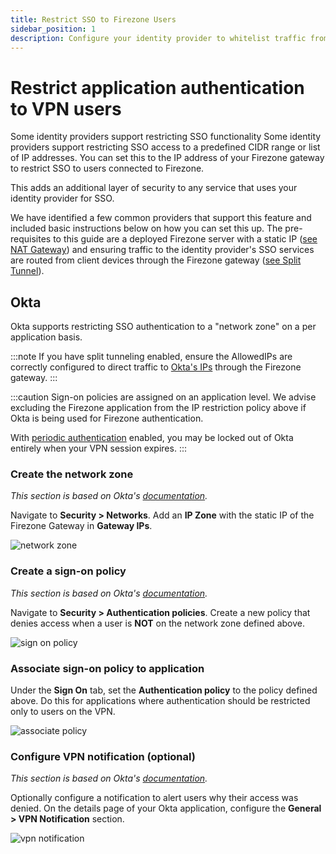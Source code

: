 ```yaml
---
title: Restrict SSO to Firezone Users
sidebar_position: 1
description: Configure your identity provider to whitelist traffic from Firezone's WireGuard®-based secure access platform.
---
```

<!-- 
XXX: This document is in draft status. Remove this notice when it's published.
-->
# Restrict application authentication to VPN users

Some identity providers support restricting SSO functionality
Some identity providers support restricting SSO access to a predefined CIDR range or list of IP addresses. You can set this to the IP address of
your Firezone gateway to restrict SSO to users connected to Firezone.

This adds an additional layer of security to any service that uses
your identity provider for SSO.

We have identified a few common providers that support this
feature and included basic instructions below on how you can set
this up. The pre-requisites to this guide are a deployed Firezone
server with a static IP
([see NAT Gateway](.../nat-gateway))
and ensuring traffic to the identity provider's SSO services are
routed from client devices through the Firezone gateway
([see Split Tunnel](.../split-tunnel)).

## Okta

Okta supports restricting SSO authentication to a "network zone" on
a per application basis.

:::note
If you have split tunneling enabled, ensure the AllowedIPs are
correctly configured to direct traffic to
[Okta's IPs](https://help.okta.com/en-us/Content/Topics/Security/ip-address-allow-listing.htm)
through the Firezone gateway.
:::

:::caution
Sign-on policies are assigned on an application level. We advise
excluding the Firezone application from the IP restriction policy above if Okta
is being used for Firezone authentication.

With
[periodic authentication](../../authenticate#enforce-periodic-re-authentication)
enabled, you may be locked out of Okta entirely when your VPN session
expires.
:::

### Create the network zone

_This section is based on Okta's
[documentation](https://help.okta.com/oie/en-us/Content/Topics/Security/network/create-ip-zone.htm)._

Navigate to **Security > Networks**. Add an **IP Zone** with the
static IP of the Firezone Gateway in **Gateway IPs**.

![network zone](https://user-images.githubusercontent.com/52545545/193468881-d8945fb3-8a7e-45fc-88e2-9856473894b5.png)

### Create a sign-on policy

_This section is based on Okta's
[documentation](https://help.okta.com/oie/en-us/Content/Topics/Security/network/add-network-zone-signon-policy.htm)._

Navigate to **Security > Authentication policies**. Create a new
policy that denies access when a user
is **NOT** on the network zone defined above.

![sign on policy](https://user-images.githubusercontent.com/52545545/193468882-800e9baf-757f-485f-bb39-a1492a11f612.png)

### Associate sign-on policy to application

Under the **Sign On** tab, set the **Authentication policy** to the
policy defined above. Do this for applications where authentication
should be restricted only to users on the VPN.

![associate policy](https://user-images.githubusercontent.com/52545545/193468877-f49412e1-3961-497d-9b8c-f5d003f9857d.png)

### Configure VPN notification (optional)

_This section is based on Okta's
[documentation](https://help.okta.com/oie/en-us/Content/Topics/Security/network/vpn-notification.htm)._

Optionally configure a notification to alert users why
their access was denied.
On the details page of your Okta application, configure the
**General > VPN Notification** section.

![vpn notification](https://user-images.githubusercontent.com/52545545/193468874-ec3ef643-fb37-456b-8e37-df138125d1c7.png)
